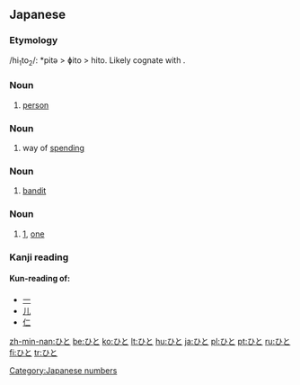 ==Japanese==

===Etymology===
/hi<sub>1</sub>to<sub>2</sub>/: *pitə > ɸito > hito. Likely cognate with {{term|一|hito|one}}.

===Noun===
{{ja-noun|h|kanji=人|rom=hito}}

# [[person]]

===Noun===
{{ja-noun|h|kanji=費途|rom=hito}}

# way of [[spending]]

===Noun===
{{ja-noun|h|kanji=匪徒|rom=hito}}

# [[bandit]]

===Noun===
{{ja-noun|h|kanji=一|rom=hito}}

# [[1]], [[one]]

===Kanji reading===
{{ja-kanji reading|rom=hito}}

====Kun-reading of:====
* [[一]]
* [[儿]]
* [[仁]]

[[Category:Japanese numbers]]

[[zh-min-nan:ひと]]
[[be:ひと]]
[[ko:ひと]]
[[lt:ひと]]
[[hu:ひと]]
[[ja:ひと]]
[[pl:ひと]]
[[pt:ひと]]
[[ru:ひと]]
[[fi:ひと]]
[[tr:ひと]]